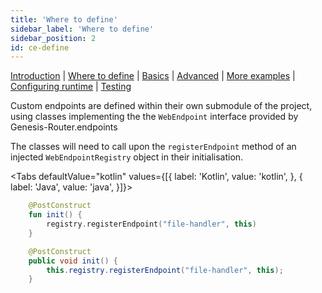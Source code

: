 ---
title: 'Where to define'
sidebar_label: 'Where to define'
sidebar_position: 2
id: ce-define
---

[Introduction](/creating-applications/defining-your-application/integrations/custom_endpoints/custom-endpoints/)  | [Where to define](/creating-applications/defining-your-application/integrations/custom_endpoints/ce-define/) | [Basics](/creating-applications/defining-your-application/integrations/custom_endpoints/ce-technical-details/) |  [Advanced](/creating-applications/defining-your-application/integrations/custom_endpoints/ce-advanced-technical-details/) | [More examples](/creating-applications/defining-your-application/integrations/custom_endpoints/ce-more-examples/) | [Configuring runtime](/creating-applications/defining-your-application/integrations/custom_endpoints/ce-configuring-runtime/) | [Testing](/creating-applications/defining-your-application/integrations/custom_endpoints/ce-testing/)

Custom endpoints are defined within their own submodule of the project, using classes implementing the the `WebEndpoint` interface provided by Genesis-Router.endpoints

The classes will need to call upon the `registerEndpoint` method of an injected `WebEndpointRegistry` object in their initialisation.

<Tabs defaultValue="kotlin" values={[{ label: 'Kotlin', value: 'kotlin', }, { label: 'Java', value: 'java', }]}>
<TabItem value="kotlin">

```kotlin
    @PostConstruct
    fun init() {
        registry.registerEndpoint("file-handler", this)
    }
```

</TabItem>
<TabItem value="java">

```java
    @PostConstruct
    public void init() {
        this.registry.registerEndpoint("file-handler", this);
    }
```

</TabItem>
</Tabs>